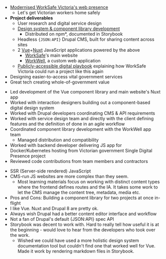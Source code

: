 
<Project
  title="Worksafe"
  description="Modernised WorkSafe Victoria's web presence to help achieve their goal of getting Victorian workers home safely.">
<Container>
<MediaSection
  src="/media/worksafe/desktop.png"
  alt="WorkSafe homepage"
  width={3840}
  height={2160}
/>
<TwoUp title="Project, in brief">

- [Modernised WorkSafe Victoria's web presence](https://www.worksafe.vic.gov.au "Visit the WorkSafe Victoria website")
  - Let's get Victorian workers home safely
- __Project deliverables__
  - User research and digital service design
  - [Design system & component library development](https://todaydesign.github.io/worksafe-frontend/ "Visit the WorkSafe component library (Storybook)")
	  - Distributed on npm*, documented in Storybook
  - Headless <code>{JSON:API}</code> Drupal CMS, built for sharing content across sites
  - 2 [Vue](https://vuejs.org/ "Visit the Vue JS wesbite")+[Nuxt](https://nuxtjs.org "Visit the Nuxt website") JavaScript applications powered by the above
	  - [WorkSafe](https://www.worksafe.vic.gov.au "Visit the WorkSafe Victoria website")'s main website
	  - [WorkWell](https://www.workwell.vic.gov.au "Visit the WorkWell website"), a custom web application
  - [Publicly-accessible digital playbook](https://www.worksafe.vic.gov.au/playbook "Visit the WorkSafe Playbook") explaining how WorkSafe Victoria could run a project like this again
- Designing easier-to-access vital government services
- Great tech creating whole-of-government value

</TwoUp>
<TwoUp title="My role">

- Led development of the Vue component library and main website's Nuxt app
- Worked with interaction designers building out a component-based digital design system
- Worked with Drupal developers coordinating CMS & API requirements
- Worked with service design team and directly with the client defining features and the definition of done in an agile workflow
- Coordinated component library development with the WorkWell app team
  - Managed distribution and compatibility 
- Worked with backend developer delivering JS app for Docker/Kubernetes hosting from Victorian government Single Digital Presence project
- Reviewed code contributions from team members and contractors

</TwoUp>
<MediaSection
  src="/media/worksafe/storybook.png"
  alt="WorkSafe Storybook, showing a list of components, an example render of the Accordion component, and its documentation"
  width={2280}
  height={1354}
  caption="Components were documented in Storybook"
/>
<TwoUp title="Learnings/notes">

- SSR (Server-side rendered) JavaScript 
- CMS-run JS websites are more complex than they seem.
  - Most learning materials focus on working with distinct content types where the frontend defines routes and the IA. It takes some work to let the CMS manage the content tree, metadata, media etc. 
- Pros and Cons: Building a component library for two projects at once in-flight
- I like Vue. Nuxt and Drupal 8 are pretty ok.
- Always wish Drupal had a better content editor interface and workflow
- Not a fan of Drupal's default {JSON:API} spec API
- Storybook was decent to work with. Hard to really tell how useful it is at the beginning - would love to hear from the developers who took over the work.
  - Wished we could have used a more holistic design system documentation tool but couldn't find one that worked well for Vue. Made it work by rendering markdown files in Storybook.

</TwoUp>
</Container>
</Project>